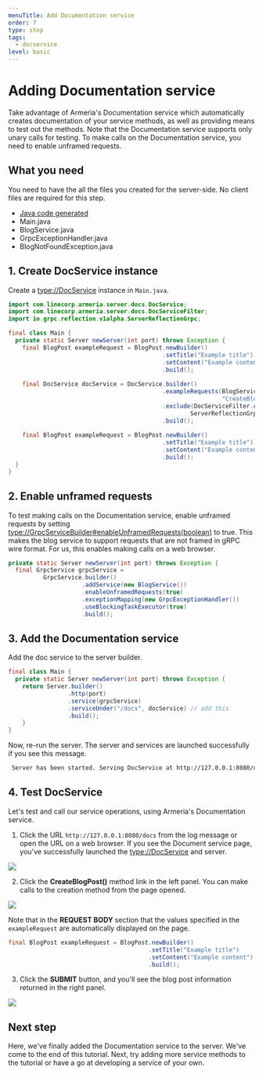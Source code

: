```yaml
---
menuTitle: Add Documentation service
order: 7
type: step
tags:
  - docservice
level: basic
---
```


# Adding Documentation service 

Take advantage of Armeria's Documentation service which automatically creates documentation of your service methods, as well as providing means to test out the methods. Note that the Documentation service supports only unary calls for testing. To make calls on the Documentation service, you need to enable unframed requests.

<TutorialSteps current={7} />

## What you need

You need to have the all the files you created for the server-side. No client files are required for this step.

- [Java code generated](/tutorials/grpc/blog/define-service#compile-proto-file)
- Main.java
- BlogService.java
- GrpcExceptionHandler.java
- BlogNotFoundException.java

## 1. Create DocService instance

Create a <type://DocService> instance in `Main.java`.

```java filename=Main.java
import com.linecorp.armeria.server.docs.DocService;
import com.linecorp.armeria.server.docs.DocServiceFilter;
import io.grpc.reflection.v1alpha.ServerReflectionGrpc;

final class Main {
  private static Server newServer(int port) throws Exception {
    final BlogPost exampleRequest = BlogPost.newBuilder()
                                            .setTitle("Example title")
                                            .setContent("Example content")
                                            .build();
                                            
    final DocService docService = DocService.builder()
                                            .exampleRequests(BlogServiceGrpc.SERVICE_NAME,
                                                             "CreateBlogPost", exampleRequest)
                                            .exclude(DocServiceFilter.ofServiceName(
                                                    ServerReflectionGrpc.SERVICE_NAME))
                                            .build();
                    
    final BlogPost exampleRequest = BlogPost.newBuilder()
                                            .setTitle("Example title")
                                            .setContent("Example content")
                                            .build();
  }
}
```

## 2. Enable unframed requests
To test making calls on the Documentation service, enable unframed requests by setting <type://GrpcServiceBuilder#enableUnframedRequests(boolean)> to true. This makes the blog service to support requests that are not framed in gRPC wire format. For us, this enables making calls on a web browser.

```java filename=Main.java
private static Server newServer(int port) throws Exception {
  final GrpcService grpcService =
          GrpcService.builder()
                     .addService(new BlogService())
                     .enableUnframedRequests(true)
                     .exceptionMapping(new GrpcExceptionHandler())
                     .useBlockingTaskExecutor(true)
                     .build();
```


## 3. Add the Documentation service

Add the doc service to the server builder.

```java filename=Main.java
final class Main {
  private static Server newServer(int port) throws Exception {
    return Server.builder()
                 .http(port)
                 .service(grpcService)
                 .serviceUnder("/docs", docService) // add this
                 .build();
    }
}
```

Now, re-run the server. The server and services are launched successfully if you see this message.

```bash
 Server has been started. Serving DocService at http://127.0.0.1:8080/docs
```

## 4. Test DocService

Let's test and call our service operations, using Armeria's Documentation service.

1. Click the URL `http://127.0.0.1:8080/docs` from the log message or open the URL on a web browser. If you see the Document service page, you've successfully launched the <type://DocService> and server.

![](../../../../images/tutorial_blogservice_grpc_docservice_start.png)

2. Click the **CreateBlogPost()** method link in the left panel. You can make calls to the creation method from the page opened.

  ![](../../../../images/tutorial_blogservice_grpc_reqex.png)
  
  Note that in the **REQUEST BODY** section that the values specified in the `exampleRequest` are automatically displayed on the page.
  
  ```java filename=Main.java
  final BlogPost exampleRequest = BlogPost.newBuilder()
                                          .setTitle("Example title")
                                          .setContent("Example content")
                                          .build();
  ```

3. Click the **SUBMIT** button, and you'll see the blog post information returned in the right panel.

![](../../../../images/tutorial_blogservice_grpc_return.png)

## Next step

Here, we've finally added the Documentation service to the server. We've come to the end of this tutorial. Next, try adding more service methods to the tutorial or have a go at developing a service of your own.

<TutorialSteps current={7} />
